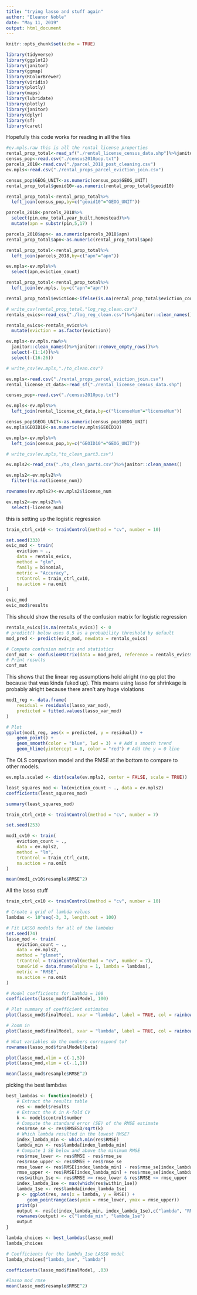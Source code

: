 ---
title: "trying lasso and stuff again"
author: "Eleanor Noble"
date: "May 11, 2019"
output: html_document
---

```{r setup, include=FALSE}
knitr::opts_chunk$set(echo = TRUE)
```

```{r}
library(tidyverse)
library(ggplot2)
library(janitor)
library(ggmap)
library(RColorBrewer)
library(viridis)
library(plotly)
library(maps)
library(lubridate)
library(plotly)
library(janitor)
library(dplyr)
library(sf)
library(caret)
```

Hopefully this code works for reading in all the files
```{r}
#ev.mpls.raw this is all the rental license properties
rental_prop_total<-read_sf("./rental_license_census_data.shp")%>%janitor::clean_names()
census_pop<-read.csv("./census2010pop.txt")
parcels_2018<-read.csv("./parcel_2018_post_cleaning.csv")
ev.mpls<-read.csv("./rental_props_parcel_eviction_join.csv")

census_pop$GEOG_UNIT<-as.numeric(census_pop$GEOG_UNIT)
rental_prop_total$geoid10<-as.numeric(rental_prop_total$geoid10)

rental_prop_total<-rental_prop_total%>%
  left_join(census_pop,by=c("geoid10"="GEOG_UNIT"))

parcels_2018<-parcels_2018%>%
  select(pin,emv_total,year_built,homestead)%>%
  mutate(apn = substr(pin,5,17) )

parcels_2018$apn<- as.numeric(parcels_2018$apn)
rental_prop_total$apn<-as.numeric(rental_prop_total$apn)

rental_prop_total<-rental_prop_total%>%
  left_join(parcels_2018,by=c("apn"="apn"))

ev.mpls<-ev.mpls%>%
  select(apn,eviction_count)

rental_prop_total<-rental_prop_total%>%
  left_join(ev.mpls, by=c("apn"="apn"))

rental_prop_total$eviction<-ifelse(is.na(rental_prop_total$eviction_count)==TRUE,0,1)

# write_csv(rental_prop_total,"log_reg_clean.csv")
rentals_evics<-read_csv("./log_reg_clean.csv")%>%janitor::clean_names()

rentals_evics<-rentals_evics%>%
  mutate(eviction = as.factor(eviction))

ev.mpls<-ev.mpls.raw%>%
  janitor::clean_names()%>%janitor::remove_empty_rows()%>%
  select(-(1:14))%>%
  select(-(16:26))

# write_csv(ev.mpls,"./to_clean.csv")

ev.mpls<-read.csv("./rental_props_parcel_eviction_join.csv")
rental_license_ct_data<-read_sf("./rental_license_census_data.shp")

census_pop<-read.csv("./census2010pop.txt")

ev.mpls<-ev.mpls%>%
  left_join(rental_license_ct_data,by=c("licenseNum"="licenseNum"))

census_pop$GEOG_UNIT<-as.numeric(census_pop$GEOG_UNIT)
ev.mpls$GEOID10<-as.numeric(ev.mpls$GEOID10)

ev.mpls<-ev.mpls%>%
  left_join(census_pop,by=c("GEOID10"="GEOG_UNIT"))

# write_csv(ev.mpls,"to_clean_part3.csv")

ev.mpls2<-read_csv("./to_clean_part4.csv")%>%janitor::clean_names()

ev.mpls2<-ev.mpls2%>%
  filter(!is.na(license_num))

rownames(ev.mpls2)<-ev.mpls2$license_num

ev.mpls2<-ev.mpls2%>%
  select(-license_num)
```

this is setting up the logistic regression 
```{r}
train_ctrl_cv10 <- trainControl(method = "cv", number = 10)

set.seed(333)
evic_mod <- train(
    eviction ~ .,
    data = rentals_evics,
    method = "glm",
    family = binomial,
    metric = "Accuracy",
    trControl = train_ctrl_cv10,
    na.action = na.omit
)

evic_mod
evic_mod$results
```
This should show the results of the confusion matrix for logistic regression
```{r}
rentals_evics[is.na(rentals_evics)] <- 0
# predict() below uses 0.5 as a probability threshold by default
mod_pred <- predict(evic_mod, newdata = rentals_evics)

# Compute confusion matrix and statistics
conf_mat <- confusionMatrix(data = mod_pred, reference = rentals_evics$eviction, positive = "1")
# Print results
conf_mat
```

This shows that the linear reg assumptions hold alright (no qq plot tho because that was kinda fuked up). This means using lasso for shrinkage is probably alright because there aren't any huge violations
```{r}
mod1_reg <- data.frame(
    residual = residuals(lasso_var_mod),
    predicted = fitted.values(lasso_var_mod)
)

# Plot
ggplot(mod1_reg, aes(x = predicted, y = residual)) +
    geom_point() +
    geom_smooth(color = "blue", lwd = 3) + # Add a smooth trend
    geom_hline(yintercept = 0, color = "red") # Add the y = 0 line

```

The OLS comparison model and the RMSE at the bottom to compare to other models.
```{r}
ev.mpls.scaled <- dist(scale(ev.mpls2, center = FALSE, scale = TRUE))

least_squares_mod <- lm(eviction_count ~ ., data = ev.mpls2)
coefficients(least_squares_mod)

summary(least_squares_mod)

train_ctrl_cv10 <- trainControl(method = "cv", number = 7)

set.seed(253)

mod1_cv10 <- train(
    eviction_count ~ .,
    data = ev.mpls2,
    method = "lm",
    trControl = train_ctrl_cv10,
    na.action = na.omit
)

mean(mod1_cv10$resample$RMSE^2)

```

All the lasso stuff
```{r}
train_ctrl_cv10 <- trainControl(method = "cv", number = 10)

# Create a grid of lambda values
lambdas <- 10^seq(-3, 3, length.out = 100)

# Fit LASSO models for all of the lambdas
set.seed(74)
lasso_mod <- train(
    eviction_count ~ .,
    data = ev.mpls2,
    method = "glmnet",
    trControl = trainControl(method = "cv", number = 7),
    tuneGrid = data.frame(alpha = 1, lambda = lambdas),
    metric = "RMSE",
    na.action = na.omit
)

# Model coefficients for lambda = 100
coefficients(lasso_mod$finalModel, 100)

# Plot summary of coefficient estimates
plot(lasso_mod$finalModel, xvar = "lambda", label = TRUE, col = rainbow(20))

# Zoom in
plot(lasso_mod$finalModel, xvar = "lambda", label = TRUE, col = rainbow(20), ylim = c(-.0001,.0001))

# What variables do the numbers correspond to?
rownames(lasso_mod$finalModel$beta)

plot(lasso_mod,xlim = c(-1,5))
plot(lasso_mod,xlim = c(-.1,1))

mean(lasso_mod$resample$RMSE^2)
```

picking the best lambdas
```{r}
best_lambdas <- function(model) {
    # Extract the results table
    res <- model$results
    # Extract the K in K-fold CV
    k <- model$control$number
    # Compute the standard error (SE) of the RMSE estimate
    res$rmse_se <- res$RMSESD/sqrt(k)
    # Which lambda resulted in the lowest RMSE?
    index_lambda_min <- which.min(res$RMSE)
    lambda_min <- res$lambda[index_lambda_min]
    # Compute 1 SE below and above the minimum RMSE
    res$rmse_lower <- res$RMSE - res$rmse_se
    res$rmse_upper <- res$RMSE + res$rmse_se
    rmse_lower <- res$RMSE[index_lambda_min] - res$rmse_se[index_lambda_min]
    rmse_upper <- res$RMSE[index_lambda_min] + res$rmse_se[index_lambda_min]
    res$within_1se <- res$RMSE >= rmse_lower & res$RMSE <= rmse_upper
    index_lambda_1se <- max(which(res$within_1se))
    lambda_1se <- res$lambda[index_lambda_1se]
    p <- ggplot(res, aes(x = lambda, y = RMSE)) +
        geom_pointrange(aes(ymin = rmse_lower, ymax = rmse_upper))
    print(p)
    output <- res[c(index_lambda_min, index_lambda_1se),c("lambda", "RMSE")]
    rownames(output) <- c("lambda_min", "lambda_1se")
    output
}

lambda_choices <- best_lambdas(lasso_mod)
lambda_choices

# Coefficients for the lambda_1se LASSO model
lambda_choices["lambda_1se", "lambda"]

coefficients(lasso_mod$finalModel, .03)

#lasso mod rmse
mean(lasso_mod$resample$RMSE^2)

```


